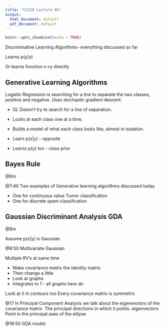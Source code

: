 ```yaml
---
title: "CS229 Lecture 05"
output:
  html_document: default
  pdf_document: default
---
```


```r
knitr::opts_chunk$set(echo = TRUE)
```

Discriminative Learning Algorithms- everything discussed so far

Learns p(y|x)

Or learns function x->y directly 

## Generative Learning Algorithms

Logistic Regression is searching for a line to separate the two classes, positive and negative. Uses stochastic gradient descent. 

- GL Doesn’t try to search for a line of separation. 
- Looks at each class one at a time.  
- Builds a model of what each class looks like, almost in isolation. 

- Learn p(x|y) - opposite
- Learns p(y) too - class prior

## Bayes Rule

@6m

@7:40 Two examples of Generative learning algorithms discussed today

- One for continuous value Tumor classification
- One for discrete spam classification

## Gaussian Discriminant Analysis GDA

@8m

Assume p(x|y) is Gaussian

@9:50 Multivariate Gaussian

Multiple RV’s at same time 

- Make covariance matrix the identity matrix
- Then change a little
- Look at graphs
- Integrates to 1 - all graphs here do

Look at it in contours too
Every covariance matrix is symmetric 

@17 In Principal Component Analysis we talk about the eigenvectors of the covariance matrix. The principal directions in which it points. eigenvectors Point in the principal axes of the ellipse

@18:50 GDA model:

